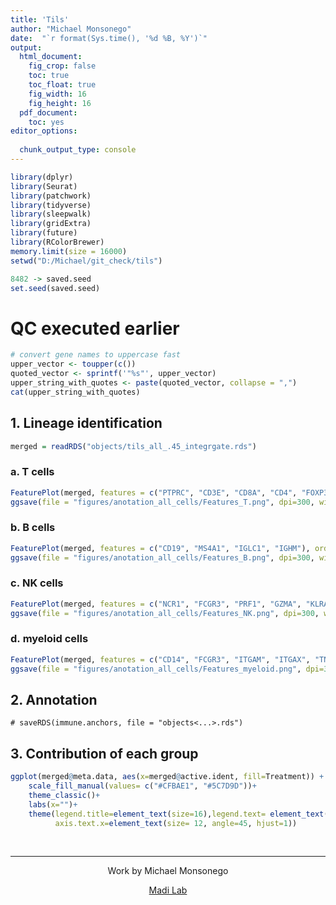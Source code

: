 ```yaml
---
title: 'Tils'
author: "Michael Monsonego"
date:  "`r format(Sys.time(), '%d %B, %Y')`"
output:
  html_document: 
    fig_crop: false
    toc: true
    toc_float: true
    fig_width: 16
    fig_height: 16
  pdf_document:
    toc: yes
editor_options:
  
  chunk_output_type: console
---
```




```r
library(dplyr)
library(Seurat)
library(patchwork)
library(tidyverse)
library(sleepwalk)
library(gridExtra)
library(future)
library(RColorBrewer)
memory.limit(size = 16000)
setwd("D:/Michael/git_check/tils")

8482 -> saved.seed
set.seed(saved.seed)
```

# QC executed earlier

```r
# convert gene names to uppercase fast
upper_vector <- toupper(c())
quoted_vector <- sprintf('"%s"', upper_vector)
upper_string_with_quotes <- paste(quoted_vector, collapse = ",")
cat(upper_string_with_quotes)
```


## 1. Lineage identification
```r
merged = readRDS("objects/tils_all_.45_integrgate.rds")
```

### a. T cells
```r
FeaturePlot(merged, features = c("PTPRC", "CD3E", "CD8A", "CD4", "FOXP3", "MKI67"), order=TRUE,pt.size=1, reduction="tsne", ncol=3, label=TRUE)
ggsave(file = "figures/anotation_all_cells/Features_T.png", dpi=300, width=30, height=20)
```

### b. B cells
```r
FeaturePlot(merged, features = c("CD19", "MS4A1", "IGLC1", "IGHM"), order=TRUE,pt.size=1, reduction="tsne", ncol=2, label=TRUE)
ggsave(file = "figures/anotation_all_cells/Features_B.png", dpi=300, width=20, height=20)
```

### c. NK cells
```r
FeaturePlot(merged, features = c("NCR1", "FCGR3", "PRF1", "GZMA", "KLRA4", "KLRA7"), order=TRUE,pt.size=1, reduction="tsne", ncol=3, label=TRUE)
ggsave(file = "figures/anotation_all_cells/Features_NK.png", dpi=300, width=30, height=20)
```

### d. myeloid cells
```r
FeaturePlot(merged, features = c("CD14", "FCGR3", "ITGAM", "ITGAX", "TNFSF4", "APOE","CD80","CD86","H2-AB1"), order=TRUE, pt.size=1, reduction="tsne", ncol=4, label=TRUE)
ggsave(file = "figures/anotation_all_cells/Features_myeloid.png", dpi=300, width=40, height=30)
```


## 2. Annotation
```
# saveRDS(immune.anchors, file = "objects<...>.rds") 
```
## 3. Contribution of each group 
```r
ggplot(merged@meta.data, aes(x=merged@active.ident, fill=Treatment)) + geom_bar(position="fill")+
    scale_fill_manual(values= c("#CFBAE1", "#5C7D9D"))+
    theme_classic()+
    labs(x="")+
    theme(legend.title=element_text(size=16),legend.text= element_text(size=12), 
          axis.text.x=element_text(size= 12, angle=45, hjust=1))
```

&nbsp;
<hr />
<p style="text-align: center;">Work by Michael Monsonego</a></p>
<p style="text-align: center;"> <a href="https://www.asafmadilab.com/">Madi Lab</a></p>
&nbsp;

    
